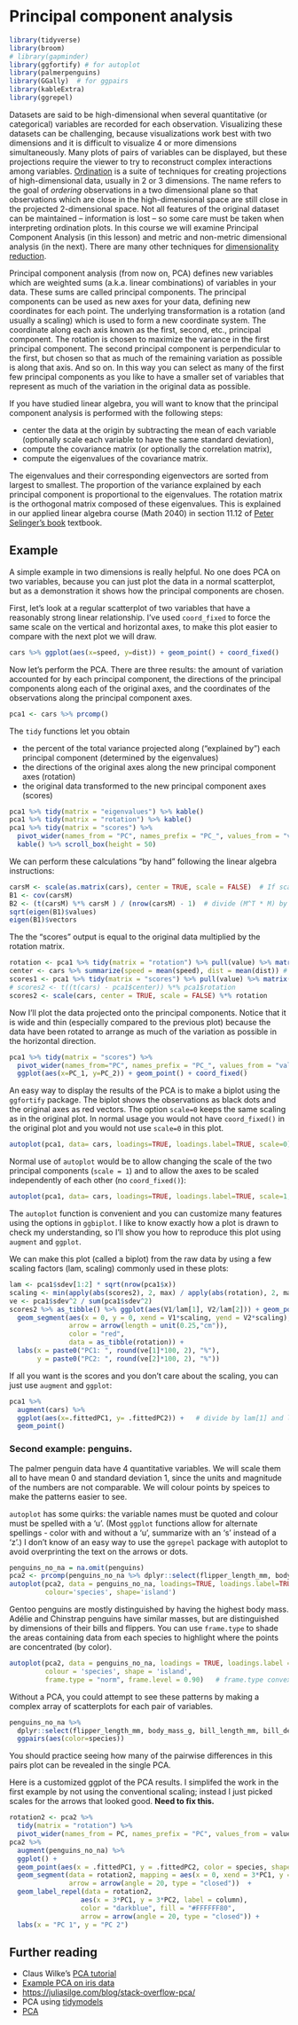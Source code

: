 # Principal component analysis {#pca}

```r
library(tidyverse)
library(broom)
# library(gapminder)
library(ggfortify) # for autoplot
library(palmerpenguins)
library(GGally)  # for ggpairs
library(kableExtra)
library(ggrepel)
```

Datasets are said to be high-dimensional when several quantitative (or categorical) variables are recorded for each observation. Visualizing these datasets can be challenging, because visualizations work best with two dimensions and it is difficult to visualize 4 or more dimensions simultaneously. Many plots of pairs of variables can be displayed, but these projections require the viewer to try to reconstruct complex interactions among variables. [Ordination](https://en.wikipedia.org/wiki/Ordination_(statistics)) is a suite of techniques for creating projections of high-dimensional data, usually in 2 or 3 dimensions. The name refers to the goal of *ordering* observations in a two dimensional plane so that observations which are close in the high-dimensional space are still close in the projected 2-dimensional space. Not all features of the original dataset can be maintained -- information is lost -- so some care must be taken when interpreting ordination plots. In this course we will examine Principal Component Analysis (in this lesson) and metric and non-metric dimensional analysis (in the next). There are many other techniques for [dimensionality reduction](https://en.wikipedia.org/wiki/Dimensionality_reduction).

Principal component analysis (from now on, PCA) defines new variables which are weighted sums (a.k.a. linear combinations) of variables in your data. These sums are called principal components. The principal components can be used as new axes for your data, defining new coordinates for each point. The underlying transformation is a rotation (and usually a scaling) which is used to form a new coordinate system. The coordinate along each axis known as the first, second, etc., principal component. The rotation is chosen to maximize the variance in the first principal component. The second principal component is perpendicular to the first, but chosen so that as much of the remaining variation as possible is along that axis. And so on. In this way you can select as many of the first few principal components as you like to have a smaller set of variables that represent as much of the variation in the original data as possible.

If you have studied linear algebra, you will want to know that the principal component analysis is performed with the following steps:

* center the data at the origin by subtracting the mean of each variable (optionally scale each variable to have the same standard deviation),
* compute the covariance matrix (or optionally the correlation matrix),
* compute the eigenvalues of the covariance matrix. 

The eigenvalues and their corresponding eigenvectors are sorted from largest to smallest. 
The proportion of the variance explained by each principal component is proportional to the eigenvalues.
The rotation matrix is the orthogonal matrix composed of these eigenvalues. 
This is explained in our applied linear algebra course (Math 2040) in section 11.12 of [Peter Selinger's book](https://www.mathstat.dal.ca/~selinger/linear-algebra/) textbook. 

## Example 

A simple example in two dimensions is really helpful. No one does PCA on two variables, because you can just plot the data in a normal scatterplot, but as a demonstration it shows how the principal components are chosen.

First, let's look at a regular scatterplot of two variables that have a reasonably strong linear relationship. I've used `coord_fixed` to force the same scale on the vertical and horizontal axes, to make this plot easier to compare with the next plot we will draw.

```r
cars %>% ggplot(aes(x=speed, y=dist)) + geom_point() + coord_fixed()
```

Now let's perform the PCA. There are three results: the amount of variation accounted for by each principal component, the directions of the principal components along each of the original axes, and the coordinates of the observations along the principal component axes.

```r
pca1 <- cars %>% prcomp()
```

The `tidy` functions let you obtain

-   the percent of the total variance projected along ("explained by") each principal component (determined by the eigenvalues)
-   the directions of the original axes along the new principal component axes (rotation)
-   the original data transformed to the new principal component axes (scores)

```r
pca1 %>% tidy(matrix = "eigenvalues") %>% kable()
pca1 %>% tidy(matrix = "rotation") %>% kable()
pca1 %>% tidy(matrix = "scores") %>% 
  pivot_wider(names_from = "PC", names_prefix = "PC_", values_from = "value") %>% 
  kable() %>% scroll_box(height = 50)
```

We can perform these calculations "by hand" following the linear algebra instructions:

```r
carsM <- scale(as.matrix(cars), center = TRUE, scale = FALSE)  # If scale = TRUE, then use correlation matrix below
B1 <- cov(carsM)  
B2 <- (t(carsM) %*% carsM ) / (nrow(carsM) - 1)  # divide (M^T * M) by N-1 to get covariance matrix
sqrt(eigen(B1)$values)
eigen(B1)$vectors
```

The the "scores" output is equal to the original data multiplied by the rotation matrix.

```r
rotation <- pca1 %>% tidy(matrix = "rotation") %>% pull(value) %>% matrix(2, 2)  # also available as  pca1$rotation
center <- cars %>% summarize(speed = mean(speed), dist = mean(dist)) # also available as pca1$center
scores1 <- pca1 %>% tidy(matrix = "scores") %>% pull(value) %>% matrix(ncol = 2, byrow = TRUE)
# scores2 <- t((t(cars) - pca1$center)) %*% pca1$rotation
scores2 <- scale(cars, center = TRUE, scale = FALSE) %*% rotation
```

Now I'll plot the data projected onto the principal components. Notice that it is wide and thin (especially compared to the previous plot) because the data have been rotated to arrange as much of the variation as possible in the horizontal direction.

```r
pca1 %>% tidy(matrix = "scores") %>% 
  pivot_wider(names_from="PC", names_prefix = "PC_", values_from = "value") %>%
  ggplot(aes(x=PC_1, y=PC_2)) + geom_point() + coord_fixed()
```

An easy way to display the results of the PCA is to make a biplot using the `ggfortify` package. The biplot shows the observations as black dots and the original axes as red vectors. The option `scale=0` keeps the same scaling as in the original plot. In normal usage you would not have `coord_fixed()` in the original plot and you would not use `scale=0` in this plot.

```r
autoplot(pca1, data= cars, loadings=TRUE, loadings.label=TRUE, scale=0) + coord_equal()
```

Normal use of `autoplot` would be to allow changing the scale of the two principal components (`scale = 1`) and to allow the axes to be scaled independently of each other (no `coord_fixed()`):

```r
autoplot(pca1, data= cars, loadings=TRUE, loadings.label=TRUE, scale=1, variance_percentage = TRUE)
```

The `autoplot` function is convenient and you can customize many features using the options in `ggbiplot`.  I like to know exactly how a plot is drawn to check my understanding, so I'll show you how to reproduce this plot using `augment` and `ggplot`.

We can make this plot (called a biplot) from the raw data by using a few scaling factors (lam, scaling) commonly used in these plots:

```r
lam <- pca1$sdev[1:2] * sqrt(nrow(pca1$x))
scaling <- min(apply(abs(scores2), 2, max) / apply(abs(rotation), 2, max) / lam) * 0.8
ve <- pca1$sdev^2 / sum(pca1$sdev^2)
scores2 %>% as_tibble() %>% ggplot(aes(V1/lam[1], V2/lam[2])) + geom_point()  + 
  geom_segment(aes(x = 0, y = 0, xend = V1*scaling, yend = V2*scaling), 
               arrow = arrow(length = unit(0.25,"cm")),
               color = "red",
               data = as_tibble(rotation)) +
  labs(x = paste0("PC1: ", round(ve[1]*100, 2), "%"),
       y = paste0("PC2: ", round(ve[2]*100, 2), "%"))
```

If all you want is the scores and you don't care about the scaling, you can just use `augment` and `ggplot`:

```r
pca1 %>%
  augment(cars) %>%
  ggplot(aes(x=.fittedPC1, y= .fittedPC2)) +   # divide by lam[1] and lam[2] to get the scaled version
  geom_point()
```

### Second example: penguins.

The palmer penguin data have 4 quantitative variables. We will scale them all to have mean 0 and standard deviation 1, since the units and magnitude of the numbers are not comparable. We will colour points by speices to make the patterns easier to see.

`autoplot` has some quirks: the variable names must be quoted and colour must be spelled with a 'u'. (Most `ggplot` functions allow for alternate spellings - color with and without a 'u', summarize with an 's' instead of a 'z'.) I don't know of an easy way to use the `ggrepel` package with autoplot to avoid overprinting the text on the arrows or dots.

```r
penguins_no_na = na.omit(penguins)
pca2 <- prcomp(penguins_no_na %>% dplyr::select(flipper_length_mm, body_mass_g, bill_length_mm, bill_depth_mm), scale=TRUE )
autoplot(pca2, data = penguins_no_na, loadings=TRUE, loadings.label=TRUE,
         colour='species', shape='island')
```

Gentoo penguins are mostly distinguished by having the highest body mass. Adélie and Chinstrap penguins have similar masses, but are distinguished by dimensions of their bills and flippers. You can use `frame.type` to shade the areas containing 
data from each species to highlight where the points are concentrated (by color).

```r
autoplot(pca2, data = penguins_no_na, loadings = TRUE, loadings.label = TRUE,
         colour = 'species', shape = 'island', 
         frame.type = "norm", frame.level = 0.90)   # frame.type convex, norm, euclid, t; see ?ggbiplot
```

Without a PCA, you could attempt to see these patterns by making a complex array of scatterplots for each pair of variables.

```r
penguins_no_na %>% 
  dplyr::select(flipper_length_mm, body_mass_g, bill_length_mm, bill_depth_mm, species) %>% 
  ggpairs(aes(color=species))
```

You should practice seeing how many of the pairwise differences in this pairs plot can be revealed in the single PCA.

Here is a customized ggplot of the PCA results. I simplifed the work in the first example by not using the conventional scaling; instead I just picked scales for the arrows that looked good. **Need to fix this.**

```r
rotation2 <- pca2 %>% 
  tidy(matrix = "rotation") %>%
  pivot_wider(names_from = PC, names_prefix = "PC", values_from = value) 
pca2 %>%
  augment(penguins_no_na) %>%
  ggplot() +
  geom_point(aes(x = .fittedPC1, y = .fittedPC2, color = species, shape = island)) +
  geom_segment(data = rotation2, mapping = aes(x = 0, xend = 3*PC1, y = 0, yend = 3*PC2), color = "blue",
               arrow = arrow(angle = 20, type = "closed"))  +
  geom_label_repel(data = rotation2,
                  aes(x = 3*PC1, y = 3*PC2, label = column), 
                  color = "darkblue", fill = "#FFFFFF80",
                  arrow = arrow(angle = 20, type = "closed")) +
  labs(x = "PC 1", y = "PC 2")
```



## Further reading

-   Claus Wilke's [PCA tutorial](https://clauswilke.com/blog/2020/09/07/pca-tidyverse-style/)
-   [Example PCA on iris data](https://bookdown.org/Maxine/r4ds/examples.html)
-   <https://juliasilge.com/blog/stack-overflow-pca/>
-   PCA using [tidymodels](https://juliasilge.com/blog/cocktail-recipes-umap/)
-   [PCA](https://melinaluethje.com/2020/11/12/multivariate-ordinations-101/)
